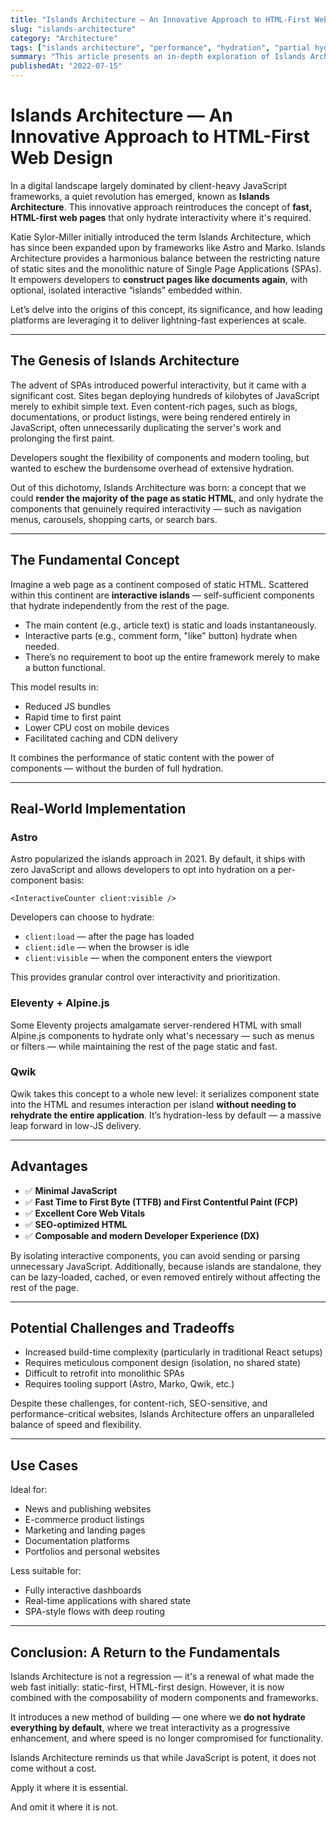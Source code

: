 ```yaml
---
title: "Islands Architecture — An Innovative Approach to HTML-First Web Design"
slug: "islands-architecture"
category: "Architecture"
tags: ["islands architecture", "performance", "hydration", "partial hydration", "frontend", "astro", "qwik"]
summary: "This article presents an in-depth exploration of Islands Architecture — a rendering strategy that blends fast, HTML-first pages with targeted interactivity. The article will explore how platforms such as Astro, Eleventy, and Qwik utilize this approach to develop modern sites that are both speedy and lean."
publishedAt: "2022-07-15"
---
```


# Islands Architecture — An Innovative Approach to HTML-First Web Design

In a digital landscape largely dominated by client-heavy JavaScript frameworks, a quiet revolution has emerged, known as **Islands Architecture**. This innovative approach reintroduces the concept of **fast, HTML-first web pages** that only hydrate interactivity where it's required.

Katie Sylor-Miller initially introduced the term Islands Architecture, which has since been expanded upon by frameworks like Astro and Marko. Islands Architecture provides a harmonious balance between the restricting nature of static sites and the monolithic nature of Single Page Applications (SPAs). It empowers developers to **construct pages like documents again**, with optional, isolated interactive “islands” embedded within.

Let’s delve into the origins of this concept, its significance, and how leading platforms are leveraging it to deliver lightning-fast experiences at scale.

---

## The Genesis of Islands Architecture

The advent of SPAs introduced powerful interactivity, but it came with a significant cost. Sites began deploying hundreds of kilobytes of JavaScript merely to exhibit simple text. Even content-rich pages, such as blogs, documentations, or product listings, were being rendered entirely in JavaScript, often unnecessarily duplicating the server's work and prolonging the first paint.

Developers sought the flexibility of components and modern tooling, but wanted to eschew the burdensome overhead of extensive hydration.

Out of this dichotomy, Islands Architecture was born: a concept that we could **render the majority of the page as static HTML**, and only hydrate the components that genuinely required interactivity — such as navigation menus, carousels, shopping carts, or search bars.

---

## The Fundamental Concept

Imagine a web page as a continent composed of static HTML. Scattered within this continent are **interactive islands** — self-sufficient components that hydrate independently from the rest of the page.

- The main content (e.g., article text) is static and loads instantaneously.
- Interactive parts (e.g., comment form, "like" button) hydrate when needed.
- There’s no requirement to boot up the entire framework merely to make a button functional.

This model results in:
- Reduced JS bundles
- Rapid time to first paint
- Lower CPU cost on mobile devices
- Facilitated caching and CDN delivery

It combines the performance of static content with the power of components — without the burden of full hydration.

---

## Real-World Implementation

### Astro

Astro popularized the islands approach in 2021. By default, it ships with zero JavaScript and allows developers to opt into hydration on a per-component basis:

```tsx
<InteractiveCounter client:visible />
```

Developers can choose to hydrate:
- `client:load` — after the page has loaded
- `client:idle` — when the browser is idle
- `client:visible` — when the component enters the viewport

This provides granular control over interactivity and prioritization.

### Eleventy + Alpine.js

Some Eleventy projects amalgamate server-rendered HTML with small Alpine.js components to hydrate only what's necessary — such as menus or filters — while maintaining the rest of the page static and fast.

### Qwik

Qwik takes this concept to a whole new level: it serializes component state into the HTML and resumes interaction per island **without needing to rehydrate the entire application**. It’s hydration-less by default — a massive leap forward in low-JS delivery.

---

## Advantages

- ✅ **Minimal JavaScript**
- ✅ **Fast Time to First Byte (TTFB) and First Contentful Paint (FCP)**
- ✅ **Excellent Core Web Vitals**
- ✅ **SEO-optimized HTML**
- ✅ **Composable and modern Developer Experience (DX)**

By isolating interactive components, you can avoid sending or parsing unnecessary JavaScript. Additionally, because islands are standalone, they can be lazy-loaded, cached, or even removed entirely without affecting the rest of the page.

---

## Potential Challenges and Tradeoffs

- Increased build-time complexity (particularly in traditional React setups)
- Requires meticulous component design (isolation, no shared state)
- Difficult to retrofit into monolithic SPAs
- Requires tooling support (Astro, Marko, Qwik, etc.)

Despite these challenges, for content-rich, SEO-sensitive, and performance-critical websites, Islands Architecture offers an unparalleled balance of speed and flexibility.

---

## Use Cases

Ideal for:
- News and publishing websites
- E-commerce product listings
- Marketing and landing pages
- Documentation platforms
- Portfolios and personal websites

Less suitable for:
- Fully interactive dashboards
- Real-time applications with shared state
- SPA-style flows with deep routing

---

## Conclusion: A Return to the Fundamentals

Islands Architecture is not a regression — it's a renewal of what made the web fast initially: static-first, HTML-first design. However, it is now combined with the composability of modern components and frameworks.

It introduces a new method of building — one where we **do not hydrate everything by default**, where we treat interactivity as a progressive enhancement, and where speed is no longer compromised for functionality.

Islands Architecture reminds us that while JavaScript is potent, it does not come without a cost.

Apply it where it is essential.

And omit it where it is not.